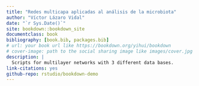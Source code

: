 ```yaml
--- 
title: "Redes multicapa aplicadas al análisis de la microbiota"
author: "Víctor Lázaro Vidal"
date: "`r Sys.Date()`"
site: bookdown::bookdown_site
documentclass: book
bibliography: [book.bib, packages.bib]
# url: your book url like https://bookdown.org/yihui/bookdown
# cover-image: path to the social sharing image like images/cover.jpg
description: |
  Scripts for multilayer networks with 3 different data bases.
link-citations: yes
github-repo: rstudio/bookdown-demo
---
```

